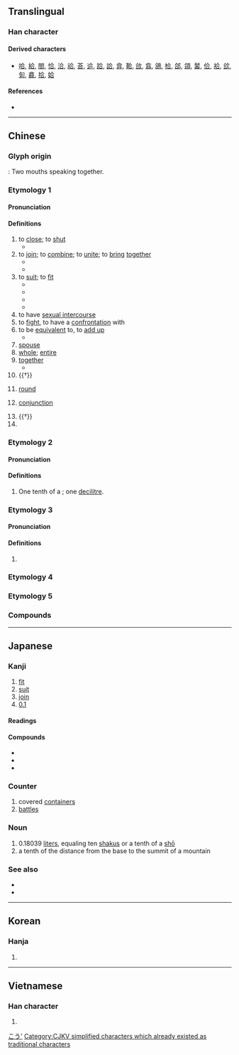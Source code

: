 {{character info/new}}
{{also|閤}}
==Translingual==
{{stroke order}}

===Han character===
{{Han char|rn=30|rad=口|as=03|sn=6|four=80601|canj=OMR|ids=⿱亼口}}

====Derived characters====
* [[哈]], [[給]], [[閤]], [[恰]], [[洽]], [[祫]], [[荅]], [[䢔]], [[跲]], [[詥]], [[弇]], [[鞈]], [[㪉]], [[翕]], [[鴿]], [[㭘]], [[郃]], [[頜]], [[䶀]], [[佮]], [[袷]], [[欱]], [[匌]], [[龕]], [[拾]], [[姶]]

====References====
* {{Han ref|kx=0174.240|dkj=03287|dj=0387.170|hdz=10581.010|uh=5408|ud=21512|bh=A658|bd=42584}}

----

==Chinese==
{{zh-forms}}

===Glyph origin===
{{Han etym}}
{{Han compound|亼|口|t2=mouth|ls=ic}} : Two mouths speaking together.

===Etymology 1===

====Pronunciation====
{{zh-pron
|m=hé
|m-s=ho2
|c=hap6
|h=pfs=ha̍p/kap/kak
|mn=ha̍p/qz,tw,xm:ha̍h/zz:a̍h
|mn_note=ha̍p - literary; ha̍h/a̍h - vernacular;
|mn-t=hah8/hab8
|mn-t_note=hah8 - vernacular; hab8 - literary
|mc=1
|oc=2,2
|ma=
|cat=v,a,n,pn
}}

====Definitions====
{{zh-hanzi}}

# to [[close]]; to [[shut]]
#* {{zh-x|合上|close}}
# to [[join]]; to [[combine]]; to [[unite]]; to [[bring]] [[together]]
#* {{zh-x|組合|to assemble}}
#* {{zh-x|集合|to gather, to assemble}}
# to [[suit]]; to [[fit]]
#* {{zh-x|適合|to fit, to suit}}
#* {{zh-x|合適|suitable, fitting}}
#* {{zh-x|魚 和 紅酒 不合。|Fish and red wine don't '''go well together'''.}}
#* {{zh-x|那 個 店 裡 沒有 合 我 尺寸 的 帽子。|There are no hats in that store that '''fit''' me.}}
# to have [[sexual intercourse]]
# to [[fight]], to have a [[confrontation]] with
# to be [[equivalent]] to, to [[add up]]
#* {{zh-x|一 公頃 合 十五 市畝。|A hectare '''is equivalent to''' 15 mu.}}
# [[spouse]]
# [[whole]]; [[entire]]
# [[together]]
#* {{zh-x|這 張 卡片 是 我們 全家 合 送 的。祝 您 母親節 快樂{lè}。|This card comes from the '''whole''' family. Happy Mother's Day.}}
# {{†}} {{zh-alt-form|盒|box}}
# {{lb|zh|game|battle}} [[round]]
# {{lb|zh|astronomy}} [[conjunction]]
# {{†}} {{n-g|Classifier for the number of fights.}}
# {{surname|lang=zh}}

===Etymology 2===

====Pronunciation====
{{zh-pron
|m=gě
<!--
|m-s=go2
|m-s_note=substitution character
-->
|c=gap3
|h=pfs=khap
|mn=kap
|mn_note=literary reading
|mc=2
|oc=1,1
|cat=n
}}

====Definitions====
{{zh-hanzi}}

# One tenth of a {{zh-l|升}}; one [[decilitre]].

===Etymology 3===

====Pronunciation====
{{zh-pron
|m=hé
|c=ho4
|h=
|mn=
|mn-t=ho5
|cat=n
}}

====Definitions====
{{zh-hanzi}}

# {{lb|zh|music}} {{n-g|{{w|Gongche notation}} of low [[sol]] (5̣).}}

===Etymology 4===
{{zh-see|閤}}
===Etymology 5===
{{zh-see|盒|ss}}

===Compounds===
{{zh-der|三合|不合|九合|交合|付合|偶合|公合|六合|分合|切合|勘合|化合|匡合|匯合|印合|只合|合上|合下|合伙|合作|合併|合傳|合兒|合刃|合券|合刻|合劑|合力|合十|合口|合同|合唱|合圍|合夥|合奏|合婚|合子|合宅|合宜|合家|合局|合巹|合并|合度|合式|合弦|合影|合後|合從|合意|合成|合戰|合手|合折|合抱|合拍|合掌|合撲|合擊|合攏|合數|合族|合昏|合是|合時|合朔|合本|合板|合格|合機|合款|合歡|合殺|合氣|合沓|合法|合注|合流|合準|合溜|合演|合火|合照|合營|合獨|合球|合理|合璧|合生|合用|合當|合眼|合租|合窆|合符|合算|合約|合縱|合纖|合群|合聲|合股|合苦|合著|合葉|合葬|合計|合該|合謀|合變|合谷|合資|合身|合轍|合辦|合造|合遝|合適|合醵|合金|合鏡|合面|合音|合頭|合體|合髻|合龍|吻合|和合|咬合|四合|回合|場合|夜合|契合|好合|密合|寡合|對合|巧合|布合|愈合|成合|打合|投合|折合|拌合|捏合|捻合|接合|揉合|摻合|撮合|攙合|整合|暌合|暗合|會合|比合|沓合|混合|湊合|溶合|烏合|熱合|牉合|牽合|理合|瓦合|當合|癒合|百合|相合|砌合|符合|簇合|糅合|糾合|納合|索合|組合|結合|統合|綜合|綴合|縫合|縮合|總合|耦合|聚合|聯合|苟合|融合|蟻合|複合|訢合|說合|調合|跑合|迎合|迴合|連合|遇合|適合|配合|重合|野合|鈿合|關合|集合|離合|鬥合|鳩合|黏合|齧合}}

{{zh-cat|Elementary}}

----

==Japanese==

===Kanji===
{{ja-kanji|grade=2|rs=口03}}

# [[fit]]
# [[suit]]
# [[join]]
# [[0.1]]

====Readings====
{{ja-readings
|goon=ごう<ごふ
|kanon=こう<こふ
|kanyoon=がっ, かっ
|kun=あ-う, あ-い, あ-わす, あ-わせる
|nanori=あい, あう, かい, はる, よし
}}

====Compounds====
* {{ja-r|合憎|あいにく|gloss=[[unfortunately]]}}
* {{ja-r|連合|れんごう|gloss=[[union]], [[alliance]], [[combination]]}}
* {{ja-r|総合|そうごう|gloss=synthesis, consolidation}}

===Counter===
{{ja-pos|ごう|counter}}

# covered [[container]]s
# [[battle]]s

===Noun===
{{ja-noun|ごう}}

# 0.18039 [[liter]]s, equaling ten [[shaku]]s or a tenth of a [[shō]]
# a tenth of the distance from the base to the summit of a mountain

===See also===
* {{ja-r|升|ます}}
* {{ja-r|勺|しゃく}}

[[Category:ja:Units of measure|こう']]

----

==Korean==

===Hanja===
{{ko-hanja|hangeul=[[합]], [[갑]]|rv=hap, gap|mr=hap, kap}}

# {{defn|lang=ko|sort=口03}}

----

==Vietnamese==

===Han character===
{{vi-hantu|[[hợp]], [[hiệp]], [[cáp]], [[cóp]], [[góp]], [[gộp]], [[họp]], [[hạp]]|rs=口03}}

# {{defn|lang=vi|sort=口03}}

[[Category:CJKV simplified characters which already existed as traditional characters]]
